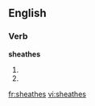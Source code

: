 ==English==

===Verb===
'''sheathes'''

# {{third-person singular of|[[sheathe]]}}
# {{third-person singular of|[[sheath]]}}

[[fr:sheathes]]
[[vi:sheathes]]